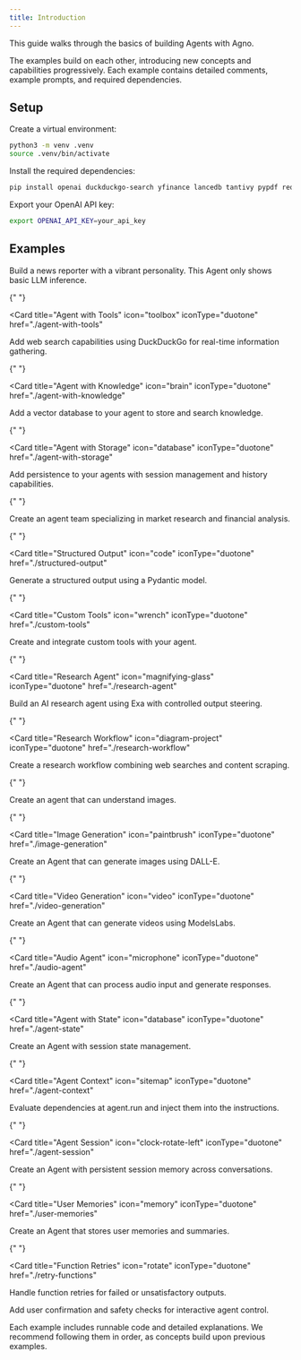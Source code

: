 ```yaml
---
title: Introduction
---
```


This guide walks through the basics of building Agents with Agno.

The examples build on each other, introducing new concepts and capabilities progressively. Each example contains detailed comments, example prompts, and required dependencies.

## Setup

Create a virtual environment:

```bash
python3 -m venv .venv
source .venv/bin/activate
```

Install the required dependencies:

```bash
pip install openai duckduckgo-search yfinance lancedb tantivy pypdf requests exa-py newspaper4k lxml_html_clean sqlalchemy agno
```

Export your OpenAI API key:

```bash
export OPENAI_API_KEY=your_api_key
```

## Examples

<CardGroup cols={3}>
  <Card title="Basic Agent" icon="robot" iconType="duotone" href="./basic-agent">
    Build a news reporter with a vibrant personality. This Agent only shows basic LLM inference.
  </Card>

{" "}

<Card
  title="Agent with Tools"
  icon="toolbox"
  iconType="duotone"
  href="./agent-with-tools"
>
  Add web search capabilities using DuckDuckGo for real-time information
  gathering.
</Card>

{" "}

<Card
  title="Agent with Knowledge"
  icon="brain"
  iconType="duotone"
  href="./agent-with-knowledge"
>
  Add a vector database to your agent to store and search knowledge.
</Card>

{" "}

<Card
  title="Agent with Storage"
  icon="database"
  iconType="duotone"
  href="./agent-with-storage"
>
  Add persistence to your agents with session management and history
  capabilities.
</Card>

{" "}

<Card title="Agent Team" icon="users" iconType="duotone" href="./agent-team">
  Create an agent team specializing in market research and financial analysis.
</Card>

{" "}

<Card
  title="Structured Output"
  icon="code"
  iconType="duotone"
  href="./structured-output"
>
  Generate a structured output using a Pydantic model.
</Card>

{" "}

<Card
  title="Custom Tools"
  icon="wrench"
  iconType="duotone"
  href="./custom-tools"
>
  Create and integrate custom tools with your agent.
</Card>

{" "}

<Card
  title="Research Agent"
  icon="magnifying-glass"
  iconType="duotone"
  href="./research-agent"
>
  Build an AI research agent using Exa with controlled output steering.
</Card>

{" "}

<Card
  title="Research Workflow"
  icon="diagram-project"
  iconType="duotone"
  href="./research-workflow"
>
  Create a research workflow combining web searches and content scraping.
</Card>

{" "}

<Card title="Image Agent" icon="image" iconType="duotone" href="./image-agent">
  Create an agent that can understand images.
</Card>

{" "}

<Card
  title="Image Generation"
  icon="paintbrush"
  iconType="duotone"
  href="./image-generation"
>
  Create an Agent that can generate images using DALL-E.
</Card>

{" "}

<Card
  title="Video Generation"
  icon="video"
  iconType="duotone"
  href="./video-generation"
>
  Create an Agent that can generate videos using ModelsLabs.
</Card>

{" "}

<Card
  title="Audio Agent"
  icon="microphone"
  iconType="duotone"
  href="./audio-agent"
>
  Create an Agent that can process audio input and generate responses.
</Card>

{" "}

<Card
  title="Agent with State"
  icon="database"
  iconType="duotone"
  href="./agent-state"
>
  Create an Agent with session state management.
</Card>

{" "}

<Card
  title="Agent Context"
  icon="sitemap"
  iconType="duotone"
  href="./agent-context"
>
  Evaluate dependencies at agent.run and inject them into the instructions.
</Card>

{" "}

<Card
  title="Agent Session"
  icon="clock-rotate-left"
  iconType="duotone"
  href="./agent-session"
>
  Create an Agent with persistent session memory across conversations.
</Card>

{" "}

<Card
  title="User Memories"
  icon="memory"
  iconType="duotone"
  href="./user-memories"
>
  Create an Agent that stores user memories and summaries.
</Card>

{" "}

<Card
  title="Function Retries"
  icon="rotate"
  iconType="duotone"
  href="./retry-functions"
>
  Handle function retries for failed or unsatisfactory outputs.
</Card>

  <Card title="Human in the Loop" icon="user-check" iconType="duotone" href="./human-in-the-loop">
    Add user confirmation and safety checks for interactive agent control.
  </Card>
</CardGroup>

Each example includes runnable code and detailed explanations. We recommend following them in order, as concepts build upon previous examples.
